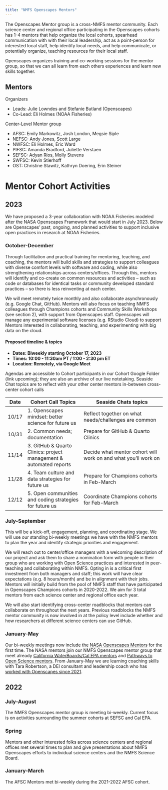 ```yaml
---
title: "NMFS Openscapes Mentors"
---
```


The Openscapes Mentor group is a cross-NMFS mentor community. Each science center and regional office participating in the Openscapes cohorts has 1-4 mentors that help organize the local cohorts, spearhead communication with with their local leadership, act as a point-person for interested local staff, help identify local needs, and help communicate, or potentially organize, teaching resources for their local staff.

Openscapes organizes training and co-working sessions for the mentor group, so that we can all learn from each others experiences and learn new skills together.  

## Mentors

Organizers

* Leads: Julie Lowndes and Stefanie Butland (Openscapes)
* Co-Lead: Eli Holmes (NOAA Fisheries)

Center-Level Mentor group

* AFSC: Emily Markowitz, Josh London, Megsie Siple
* NEFSC: Andy Jones, Scott Large
* NWFSC: Eli Holmes, Eric Ward
* PIFSC: Amanda Bradford, Juliette Verstaen
* SEFSC: Adyan Rios, Molly Stevens
* SWFSC: Kevin Stierhoff
* OST: Christine Stawitz, Kathryn Doering, Erin Steiner


# Mentor Cohort Activities

## 2023

We have proposed a 3-year collaboration with NOAA Fisheries modeled after the NASA Openscapes Framework that would start in July 2023. Below are Openscapes' past, ongoing, and planned activities to support inclusive open practices in research at NOAA Fisheries.

### October-December

Through facilitation and practical training for mentoring, teaching, and coaching, the mentors will build skills and strategies to support colleagues with diverse comfort levels with software and coding, while also strengthening relationships across centers/offices. Through this, mentors will identify and co-create on common resources and activities – such as code or databases for identical tasks or community developed standard practices – so there is less reinventing at each center. 

We will meet remotely twice monthly and also collaborate asynchronously (e.g. Google Chat, GitHub). Mentors will also focus on teaching NMFS colleagues through Champions cohorts and Community Skills Workshops (see section 2), with support from Openscapes staff. Openscapes will manage any experimental software licenses (e.g. RStudio Cloud) to support Mentors interested in collaborating, teaching, and experimenting with big data on the cloud.

#### Proposed timeline & topics  

- **Dates: Biweekly starting October 17, 2023** 
- **Times: 10:00 - 11:30am PT / 1:00 - 2:30 pm ET**
- **Location: Remotely, via Google Meet**

Agendas are accessible to Cohort participants in our Cohort Google Folder (link upcoming); they are also an archive of our live notetaking. Seaside Chat topics are to reflect with your other center mentors in-between cross-center cohort calls 

Date | Cohort Call Topics          |       Seaside Chats topics
----| ----------------------|--------------------------------
10/17 | 1. Openscapes mindset: better science for future us | Reflect together on what needs/challenges are common
10/31 | 2. Common needs; documentation | Prepare for GitHub & Quarto Clinics
11/14 | 3. GitHub & Quarto Clinics: project management & automated reports | Decide what mentor cohort will work on and what you'll work on
11/28 | 4. Team culture and data strategies for future us | Prepare for Champions cohorts in Feb-March
12/12 | 5. Open communities and coding strategies for future us | Coordinate Champions cohorts for Feb-March


### July-September

This will be a kick-off, engagement, planning, and coordinating stage. We will use our standing bi-weekly meetings we have with the NMFS mentors to plan the year and identify strategic priorities and engagement.

We will reach out to center/office managers with a welcoming description of our project and ask them to share a nomination form with people in their group who are working with Open Science practices and interested in peer-teaching and collaborating within NMFS. Opting in is a critical first investment from both managers and staff; this work will have clear expectations (e.g. 8 hours/month) and be in alignment with their jobs. Mentors will initially build from the pool of NMFS staff that have participated in Openscapes Champions cohorts in 2020-2022. We aim for 3 total mentors from each science center and regional office each year. 

We will also start identifying cross-center roadblocks that mentors can collaborate on throughout the next years. Previous roadblocks the NMFS mentor community is now involved in at the policy level include whether and how researchers at different science centers can use GitHub.

### January-May

Our bi-weekly meetings now include the [NASA Openscapes Mentors](https://nasa-openscapes.github.io/mentors.html) for the first time. The NASA mentors join our NMFS Openscapes mentor group that meet already [California WaterBoards/Cal EPA mentors](https://cawaterboarddatacenter.github.io/swrcb-openscapes/) and [Pathways to Open Science mentors](https://openscapes.github.io/pathways-to-open-science/). From January-May we are learning coaching skills with Tara Robertson, a DEI consultant and leadership coach who has [worked with Openscapes since 2021](https://www.openscapes.org/blog/2021/05/27/tara-robertson/).

## 2022

### July-August

The NMFS Openscapes mentor group is meeting bi-weekly. Current focus is on activities surrounding the summer cohorts at SEFSC and Cal EPA.

### Spring 

Mentors and other interested folks across science centers and regional offices met several times to plan and give presentations about NMFS Openscapes efforts to individual science centers and the NMFS Science Board.

### January-March

The AFSC Mentors met bi-weekly during the 2021-2022 AFSC cohort. 

